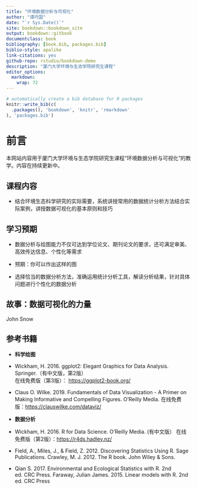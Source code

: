 ```yaml
---
title: "环境数据分析与可视化"
author: "谭巧国"
date: "`r Sys.Date()`"
site: bookdown::bookdown_site
output: bookdown::gitbook
documentclass: book
bibliography: [book.bib, packages.bib]
biblio-style: apalike
link-citations: yes
github-repo: rstudio/bookdown-demo
description: "厦门大学环境与生态学院研究生课程"
editor_options: 
  markdown: 
    wrap: 72
---
```


```r
# automatically create a bib database for R packages
knitr::write_bib(c(
  .packages(), 'bookdown', 'knitr', 'rmarkdown'
), 'packages.bib')
```

# 前言 {.unnumbered}

本网站内容用于厦门大学环境与生态学院研究生课程“环境数据分析与可视化”的教学。内容在持续更新中。



## 课程内容 

-   结合环境生态科学研究的实际需要，系统讲授常用的数据统计分析方法结合实际案例，讲授数据可视化的基本原则和技巧

## 学习预期 

-   数据分析与绘图能力不仅可达到学位论文、期刊论文的要求，还可满足审美、高效传达信息、个性化等需求

-   预期：你可以作出这样的图

-   选择恰当的数据分析方法，准确运用统计分析工具，解读分析结果，针对具体问题进行个性化的数据分析

## 故事：数据可视化的力量

John Snow



## 参考书籍

-   **科学绘图**

-   Wickham, H. 2016. ggplot2: Elegant Graphics for Data Analysis.
    Springer.（有中文版，第2版）\
    在线免费版（第3版）： <https://ggplot2-book.org/>

-   Claus O. Wilke. 2019. Fundamentals of Data Visualization - A Primer
    on Making Informative and Compelling Figures. O'Reilly Media.
    在线免费版：<https://clauswilke.com/dataviz/>

-   **数据分析**

-   Wickham, H. 2016. R for Data Science. O'Reilly Media. (有中文版）
    在线免费版（第2版）：<https://r4ds.hadley.nz/>

-   Field, A., Miles, J., & Field, Z. 2012. Discovering Statistics
    Using R. Sage Publications. Crawley, M. J. 2012. The R book. John
    Wiley & Sons.

-   Qian S. 2017. Environmental and Ecological Statistics with R. 2nd
    ed. CRC Press. Faraway, Julian James. 2015. Linear models with R.
    2nd ed. CRC Press
